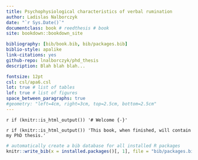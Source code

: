 ```yaml
--- 
title: Psychophysiological characteristics of verbal rumination
author: Ladislas Nalborczyk
date: "`r Sys.Date()`"
documentclass: book # reedthesis # book
site: bookdown::bookdown_site

bibliography: [bib/book.bib, bib/packages.bib]
biblio-style: apalike
link-citations: yes
github-repo: lnalborczyk/phd_thesis
description: Blah blah blah...

fontsize: 12pt
csl: csl/apa6.csl
lot: true # list of tables
lof: true # list of figures
space_between_paragraphs: true
#geometry: "left=4cm, right=3cm, top=2.5cm, bottom=2.5cm"
---
```


`r if (knitr::is_html_output()) '# Welcome {-}'`

`r if (knitr::is_html_output()) 'This book, when finished, will contain my PhD thesis.'`

```r
# automatically create a bib database for all installed R packages
knitr::write_bib(x = installed.packages()[, 1], file = "bib/packages.bib")
```
